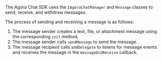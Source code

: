 <PlatformWrapper platform="ios">

The Agora Chat SDK uses the `IAgoraChatManager` and `Message` classes to send, receive, and withdraw messages.

The process of sending and receiving a message is as follows:

1. The message sender creates a text, file, or attachment message using the corresponding `init` method.
2. The message sender calls `sendMessage` to send the message.
3. The message recipient calls `addDelegate` to listens for message events and receives the message in the `messageDidReceive` callback.

</PlatformWrapper>